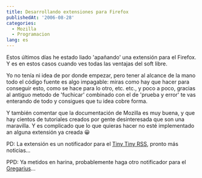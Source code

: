 ```yaml
---
title: Desarrollando extensiones para Firefox
publishedAt: '2006-08-28'
categories:
  - Mozilla
  - Programacion
lang: es
---
```


Estos últimos días he estado liado 'apañando' una extensión para el Firefox. Y es en estos casos cuando ves todas las ventajas del soft libre.

Yo no tenía ni idea de por donde empezar, pero tener al alcance de la mano todo el código fuente es algo impagable: miras como hay que hacer para conseguir esto, como se hace para lo otro, etc. etc., y poco a poco, gracias al antiguo metodo de 'fuchicar' combinado con el de 'prueba y error' te vas enterando de todo y consigues que tu idea cobre forma.

Y también comentar que la documentación de Mozilla es muy buena, y que hay cientos de tutoriales creados por gente desinteresada que son una maravilla. Y es complicado que lo que quieras hacer no esté implementado an alguna extensión ya creada 😀

PD: La extensión es un notificador para el [Tiny Tiny RSS](http://tt-rss.spb.ru/), pronto más noticias...

PPD: Ya metidos en harina, probablemente haga otro notificador para el [Gregarius](http://gregarius.net/)...
